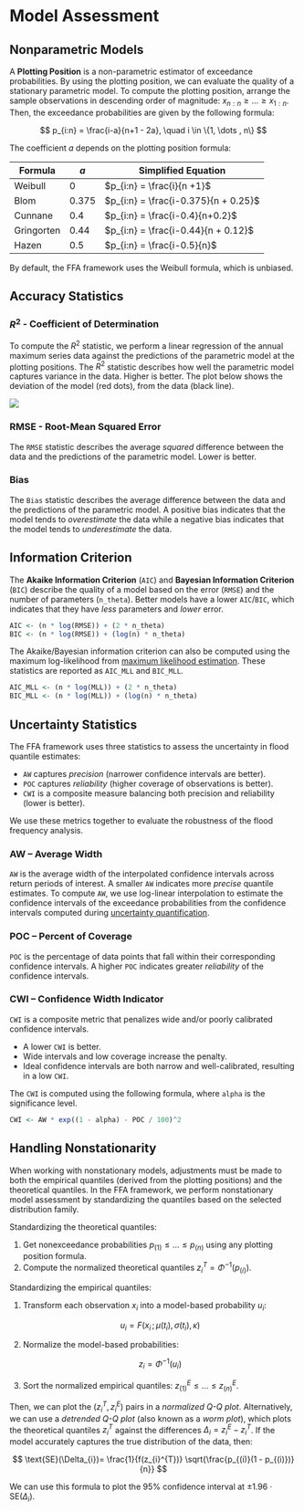 # Model Assessment

## Nonparametric Models

A **Plotting Position** is a non-parametric estimator of exceedance probabilities.
By using the plotting position, we can evaluate the quality of a stationary parametric model. 
To compute the plotting position, arrange the sample observations in descending order of magnitude: $x_{n:n} \geq \dots \geq x_{1:n}$.
Then, the exceedance probabilities are given by the following formula:

$$
p_{i:n} = \frac{i-a}{n+1 - 2a}, \quad i \in \{1, \dots , n\}
$$

The coefficient $a$ depends on the plotting position formula:

| Formula    | $a$     | Simplified Equation                  |
| ---------- | ------- | ------------------------------------ |
| Weibull    | $0$     | $p_{i:n} = \frac{i}{n +1}$           |
| Blom       | $0.375$ | $p_{i:n} = \frac{i-0.375}{n + 0.25}$ |
| Cunnane    | $0.4$   | $p_{i:n} = \frac{i-0.4}{n+0.2}$      |
| Gringorten | $0.44$  | $p_{i:n} = \frac{i-0.44}{n + 0.12}$  |
| Hazen      | $0.5$   | $p_{i:n} = \frac{i-0.5}{n}$          |

By default, the FFA framework uses the Weibull formula, which is unbiased.

## Accuracy Statistics 

### $R^2$ - Coefficient of Determination

To compute the $R^2$ statistic, we perform a linear regression of the annual maximum series data against the predictions of the parametric model at the plotting positions.
The $R^2$ statistic describes how well the parametric model captures variance in the data. 
Higher is better. The plot below shows the deviation of the model (red dots), from the data (black line).

![](../man/figures/plot-assessment.svg)

### RMSE - Root-Mean Squared Error

The `RMSE` statistic describes the average *squared* difference between the data and the predictions of the parametric model.
Lower is better.

### Bias

The `Bias` statistic describes the average difference between the data and the predictions of the parametric model.
A positive bias indicates that the model tends to *overestimate* the data while a negative bias indicates that the model tends to *underestimate* the data.

## Information Criterion 

The **Akaike Information Criterion** (`AIC`) and **Bayesian Information Criterion** (`BIC`) describe the quality of a model based on the error (`RMSE`) and the number of parameters (`n_theta`).
Better models have a lower `AIC`/`BIC`, which indicates that they have *less* parameters and *lower* error.

```r
AIC <- (n * log(RMSE)) + (2 * n_theta)
BIC <- (n * log(RMSE)) + (log(n) * n_theta)
```

The Akaike/Bayesian information criterion can also be computed using the maximum log-likelihood from [maximum likelihood estimation](parameter-estimation.md#maximum-likelihood-mle). 
These statistics are reported as `AIC_MLL` and `BIC_MLL`.

```r
AIC_MLL <- (n * log(MLL)) + (2 * n_theta)
BIC_MLL <- (n * log(MLL)) + (log(n) * n_theta)
```

## Uncertainty Statistics

The FFA framework uses three statistics to assess the uncertainty in flood quantile estimates:

- `AW` captures *precision* (narrower confidence intervals are better).
- `POC` captures *reliability* (higher coverage of observations is better).
- `CWI` is a composite measure balancing both precision and reliability (lower is better).

We use these metrics together to evaluate the robustness of the flood frequency analysis.

### AW – Average Width

`AW` is the average width of the interpolated confidence intervals across return periods of interest.
A smaller `AW` indicates more *precise* quantile estimates.
To compute `AW`, we use log-linear interpolation to estimate the confidence intervals of the exceedance probabilities from the confidence intervals computed during [uncertainty quantification](uncertainty-quantification.md).

### POC – Percent of Coverage

`POC` is the percentage of data points that fall within their corresponding confidence intervals.
A higher `POC` indicates greater *reliability* of the confidence intervals.

### CWI – Confidence Width Indicator

`CWI` is a composite metric that penalizes wide and/or poorly calibrated confidence intervals.

- A lower `CWI` is better.
- Wide intervals and low coverage increase the penalty.
- Ideal confidence intervals are both narrow and well-calibrated, resulting in a low `CWI`.

The `CWI` is computed using the following formula, where `alpha` is the significance level.

```r
CWI <- AW * exp((1 - alpha) - POC / 100)^2
```

## Handling Nonstationarity

When working with nonstationary models, adjustments must be made to both the empirical quantiles (derived from the plotting positions) and the theoretical quantiles.
In the FFA framework, we perform nonstationary model assessment by standardizing the quantiles based on the selected distribution family. 

Standardizing the theoretical quantiles:

1. Get nonexceedance probabilities $p_{(1)} \leq \dots \leq p_{(n)}$ using any plotting position formula.
2. Compute the normalized theoretical quantiles $z^{T}_{i} = \Phi^{-1}(p_{(i)})$.

Standardizing the empirical quantiles: 

1. Transform each observation $x_{i}$ into a model-based probability $u_{i}$:

    $$
    u_i = F(x_i \,;\, \mu(t_i), \sigma(t_i), \kappa)
    $$ 

2. Normalize the model-based probabilities: 

    $$
    z_{i} = \Phi^{-1}(u_{i}) 
    $$

3. Sort the normalized empirical quantiles: $z^{E}_{(1)} \leq \dots \leq z^{E}_{(n)}$.

Then, we can plot the $(z_{i}^{T}, z_{i}^{E})$ pairs in a *normalized Q-Q plot*.
Alternatively, we can use a *detrended Q-Q plot* (also known as a *worm plot*), which plots the theoretical quantiles $z_{i}^{T}$ against the differences $\Delta_{i} = z_{i}^{E} - z_{i}^{T}$.
If the model accurately captures the true distribution of the data, then:

$$
\text{SE}(\Delta_{i})= \frac{1}{f(z_{i}^{T})} \sqrt{\frac{p_{(i)}(1 - p_{(i)})}{n}}
$$ 

We can use this formula to plot the 95% confidence interval at $\pm 1.96 \cdot \text{SE}(\Delta _{i})$.
